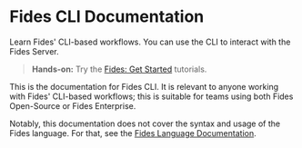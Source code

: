 
# Fides CLI Documentation

Learn Fides' CLI-based workflows. You can use the CLI to interact with the Fides Server.

> **Hands-on:** Try the [Fides: Get Started](#LINK) tutorials.

This is the documentation for Fides CLI. It is relevant to anyone working with Fides' CLI-based workflows; this is suitable for teams using both Fides Open-Source or Fides Enterprise.

Notably, this documentation does not cover the syntax and usage of the Fides language. For that, see the [Fides Language Documentation](#LINK).